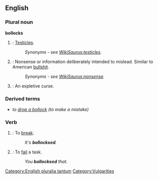 ==English==

===Plural noun===
'''bollocks'''
# {{UK}}: [[testicle|Testicles]].
#:''Synonyms - see [[WikiSaurus:testicles]].''
# {{UK}}: Nonsense or information deliberately intended to mislead.  Similar to American [[bullshit]].
#:''Synonyms - see [[WikiSaurus:nonsense]].''
# {{UK}}: An expletive curse.

<!-- move to [[Bollocks]] or [[bollocks]]
===Singular noun===
'''The Bollocks'''
#The best there is. Contracted form of "The Dog's Bollocks".
# An idiot, liar or stupid person (esp. used in Irish English). ["You bollocks."]-->
===Derived terms===
*''to [[drop a bollock]]'' ''(to make a mistake)''

===Verb===
{{en-infl-reg-sibilant|bollock|s||}}
# {{UK}}: To [[break]].
#:''It's '''bollocksed'''.''
# {{UK}}: To [[fail]] a task.
#:''You '''bollocksed''' that.''

[[Category:English pluralia tantum]]
[[Category:Vulgarities]]